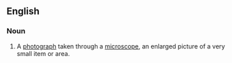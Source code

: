 ==English==

===Noun===
{{en-noun}}

#A [[photograph]] taken through a [[microscope]], an enlarged picture of a very small item or area.